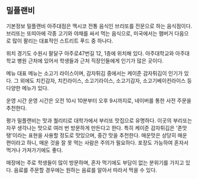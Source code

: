 ## 밀플랜비

기본정보
밀플랜비 아주대점은 멕시코 전통 음식인 브리또를 전문으로 하는 음식점이다. 브리또는 또띠아에 각종 고기와 야채를 싸서 먹는 음식으로, 미국에서는 햄버거 다음으로 많이 팔리는 대표적인 스트리트 푸드 중 하나다.

위치
경기도 수원시 팔달구 아주로47번길 12, 1층에 위치해 있다. 아주대학교와 아주대학교 병원 근처에 있어서 학생들과 근처 직장인들에게 인기가 많은 곳이다.

메뉴
대표 메뉴는 소고기 라이스이며, 감자튀김 중에서는 케이준 감자튀김이 인기가 있다. 그 외에도 치킨감자, 치킨라이스, 소고기라이스, 소고기감자, 소고기베이컨라이스 등 다양한 메뉴가 있다.

운영 시간
운영 시간은 오전 10시 10분부터 오후 9시까지로, 네이버를 통한 사전 주문을 추천한다.

평가
밀플랜비는 맛과 퀄리티로 대학가에서 부리또 맛집으로 유명하다. 이곳의 부리또는 자꾸 생각나는 맛으로 여러 번 방문하게 만든다고 한다. 특히 케이준 감자튀김은 '존맛탱'이라는 표현을 사용할 정도로 맛있으며, 중간 맛을 추천한다. 매운맛은 상당히 매운 편이라고 하니, 매운 것을 잘 못 먹는 사람은 주의가 필요하다. 포장도 가능하여 혼자서 먹거나 가져가기에도 좋다.

매장에는 주로 학생들이 많이 방문하며, 혼자 먹기에도 부담이 없는 분위기를 가지고 있다. 음료를 주문할 경우에는 원하는 음료를 알아서 따라서 먹을 수 있다.